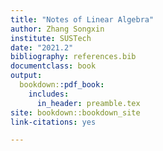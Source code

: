 ```yaml
---
title: "Notes of Linear Algebra"
author: Zhang Songxin
institute: SUSTech
date: "2021.2"
bibliography: references.bib
documentclass: book
output:
  bookdown::pdf_book:
    includes:
      in_header: preamble.tex
site: bookdown::bookdown_site
link-citations: yes

---
```


\newcommand{\lt}{<}
\newcommand{\gt}{>}
\newcommand{\R}{\mathbb{R}}
\newcommand{\N}{\mathbb{N}}
\newcommand{\Q}{\mathbb{Q}}
\newcommand{\Tau}{T}

